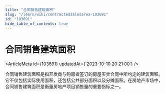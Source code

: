 ```yaml
---
title: "合同销售建筑面积"
slug: "/learn/wiki/contractedsalesarea-103691"
id: "103691"
hide_table_of_contents: true
---
```



# 合同销售建筑面积

<ArticleMeta id={103691} updatedAt={'2023-10-10 20:21:00'} />
<div className='border-solid border-b border-t-0 my-4 border-[var(--ifm-color-gray-300)]' />

合同销售建筑面积是指开发商与购房者签订的房屋买卖合同中所约定的建筑面积。它不仅包括实际使用面积，还包括公共部分面积以及分摊面积。在房地产市场中，合同销售建筑面积是衡量房地产项目销售量的重要指标之一。
